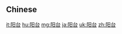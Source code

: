 {{also|陽台|陽臺}}
==Chinese==
{{zh-see|陽臺}}

[[it:阳台]]
[[hu:阳台]]
[[mg:阳台]]
[[ja:阳台]]
[[uk:阳台]]
[[zh:阳台]]